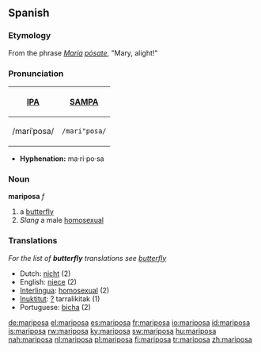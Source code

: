 ==Spanish==

===Etymology===
From the phrase ''[[María]] [[posar|pósa]]te'', "Mary, alight!"

===Pronunciation===
{| border=1 cellpadding=5
! [[w:International Phonetic Alphabet|IPA]] !! [[w:SAMPA|SAMPA]]
|-
| /mariˈposa/ || <tt>/mari"posa/</tt>
|}

*'''Hyphenation:''' ma·ri·po·sa

===Noun===
'''mariposa''' ''f''

# a [[butterfly]]
# ''Slang'' a male [[homosexual]]

===Translations===
{{rfc-level|Translations at L3+ (AutoFormat would have corrected level of Translations)}}
''For the list of '''butterfly''' translations see [[butterfly]]''
*Dutch: [[nicht]] {{m}} (2)
*English: [[niece]] (2)
*[[Interlingua]]: [[homosexual]] (2)
*[[Inuktitut]]: [[?]] tarralikitak (1)
*Portuguese: [[bicha]] (2)

[[de:mariposa]]
[[el:mariposa]]
[[es:mariposa]]
[[fr:mariposa]]
[[io:mariposa]]
[[id:mariposa]]
[[is:mariposa]]
[[rw:mariposa]]
[[ky:mariposa]]
[[sw:mariposa]]
[[hu:mariposa]]
[[nah:mariposa]]
[[nl:mariposa]]
[[pl:mariposa]]
[[fi:mariposa]]
[[tr:mariposa]]
[[zh:mariposa]]